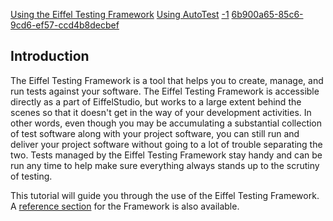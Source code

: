 [[Property:title|Using the Eiffel Testing Framework]]
[[Property:link_title|Using AutoTest]]
[[Property:weight|-1]]
[[Property:uuid|6b900a65-85c6-9cd6-ef57-ccd4b8decbef]]
{{underconstruction}}


==Introduction==

The Eiffel Testing Framework is a tool that helps you to create, manage, and run tests against your software. The Eiffel Testing Framework is accessible directly as a part of EiffelStudio, but works to a large extent behind the scenes so that it doesn't get in the way of your development activities. In other words, even though you may be accumulating a substantial collection of test software along with your project software, you can still run and deliver your project software without going to a lot of trouble separating the two. Tests managed by the Eiffel Testing Framework stay handy and can be run any time to help make sure everything always stands up to the scrutiny of testing. 

This tutorial will guide you through the use of the Eiffel Testing Framework. A [[The Eiffel Testing Framework|reference section]] for the Framework is also available.


{{note|It is recommended, at least on your first viewing of this tutorial, that you take the sections in the order in which they are presented. There are three different types of tests supported by the Eiffel Testing Framework. Each type of test is discussed on its own page. But to avoid repetition, the pages for the second and third types of tests omit some of the detail in the first and assume a familiarity with the example.  }}




